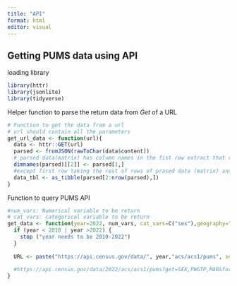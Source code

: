 ```yaml
---
title: "API"
format: html
editor: visual
---
```


## Getting PUMS data using API

loading library

```r
library(httr)
library(jsonlite)
library(tidyverse)

```

Helper function to parse the return data from *Get* of a URL
```r
# Function to get the data from a url
# url should contain all the parameters 
get_url_data <- function(url){
  data <- httr::GET(url)
  parsed <- fromJSON(rawToChar(data$content))
  # parsed data(matrix) has column names in the fist row extract that row use it as column name of the parsed data
  dimnames(parsed)[[2]] <- parsed[1,]
  #except first row taking the rest of rows of prased data (matrix) and turn into a tibble
  data_tbl <- as_tibble(parsed[2:nrow(parsed),])
}
```
Function to query PUMS API
```r
#num_vars: Numerical variable to be return 
# cat_vars: categorical variable to be return
get_data <- function(year=2022, num_vars, cat_vars=C("sex"),geography="all",){
  if (year < 2010 | year >2022) {
    stop ("year needs to be 2010-2022")
  }
  
  URL <- paste("https://api.census.gov/data/", year,"acs/acs1/pums", sep="/")
 
  #https://api.census.gov/data/2022/acs/acs1/pums?get=SEX,PWGTP,MAR&for=region:*&SCHL=
}

```
